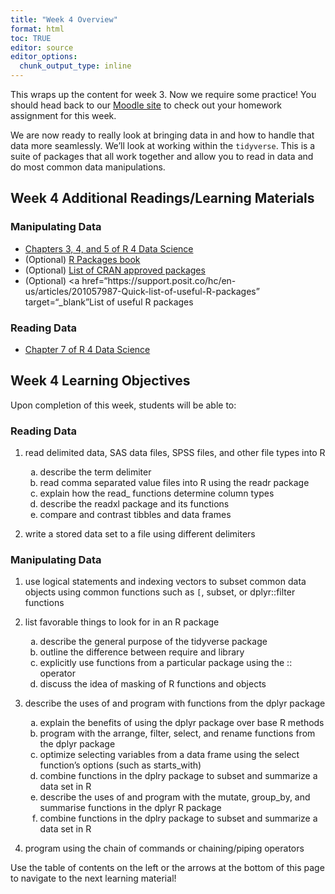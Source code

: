 ```yaml
---
title: "Week 4 Overview"
format: html
toc: TRUE
editor: source
editor_options: 
  chunk_output_type: inline
---
```


This wraps up the content for week 3. Now we require some practice! You should head back to our <a href = "https://wolfware.ncsu.edu/" target = "_blank">Moodle site</a> to check out your homework assignment for this week.

We are now ready to really look at bringing data in and how to handle that data more seamlessly. We'll look at working within the `tidyverse`. This is a suite of packages that all work together and allow you to read in data and do most common data manipulations.

## Week 4 Additional Readings/Learning Materials

### Manipulating Data

-   <a href="https://r4ds.hadley.nz/data-transform" target="_blank">Chapters 3, 4, and 5 of R 4 Data Science</a>
-   (Optional) <a href="https://r-pkgs.org/" target="_blank">R Packages book</a>
-   (Optional) <a href="https://cran.r-project.org/web/packages/available_packages_by_name.html" target="_blank">List of CRAN approved packages</a>
-   (Optional) \<a href="https://support.posit.co/hc/en-us/articles/201057987-Quick-list-of-useful-R-packages" target="\_blank"List of useful R packages</a>

### Reading Data

-   <a href = "https://r4ds.hadley.nz/data-import" target = "_blank">Chapter 7 of R 4 Data Science</a>

## Week 4 Learning Objectives

Upon completion of this week, students will be able to:

### Reading Data

1.  read delimited data, SAS data files, SPSS files, and other file types into R

    a.  describe the term delimiter\
    b.  read comma separated value files into R using the readr package\
    c.  explain how the read\_ functions determine column types\
    d.  describe the readxl package and its functions\
    e.  compare and contrast tibbles and data frames

2.  write a stored data set to a file using different delimiters

### Manipulating Data

1.  use logical statements and indexing vectors to subset common data objects using common functions such as `[`, subset, or dplyr::filter functions\

2.  list favorable things to look for in an R package

    a.  describe the general purpose of the tidyverse package\
    b.  outline the difference between require and library\
    c.  explicitly use functions from a particular package using the :: operator\
    d.  discuss the idea of masking of R functions and objects

3.  describe the uses of and program with functions from the dplyr package

    a.  explain the benefits of using the dplyr package over base R methods\
    b.  program with the arrange, filter, select, and rename functions from the dplyr package\
    c.  optimize selecting variables from a data frame using the select function's options (such as starts_with)\
    d.  combine functions in the dplry package to subset and summarize a data set in R\
    e.  describe the uses of and program with the mutate, group_by, and summarise functions in the dplyr R package\
    f.  combine functions in the dplry package to subset and summarize a data set in R

4.  program using the chain of commands or chaining/piping operators

Use the table of contents on the left or the arrows at the bottom of this page to navigate to the next learning material!
